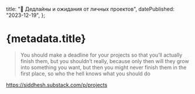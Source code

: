 
  title: "📝 Дедлайны и ожидания от личных проектов",
  datePublished: "2023-12-19",
};

# {metadata.title}

> You should make a deadline for your projects so that you’ll actually finish them, but you shouldn’t really, because only then will they grow into something you want, but then you might never finish them in the first place, so who the hell knows what you should do

<a href="https://siddhesh.substack.com/p/projects" target="_blank">
  https://siddhesh.substack.com/p/projects
</a>

<DatePublished dateTime={metadata.datePublished} />
